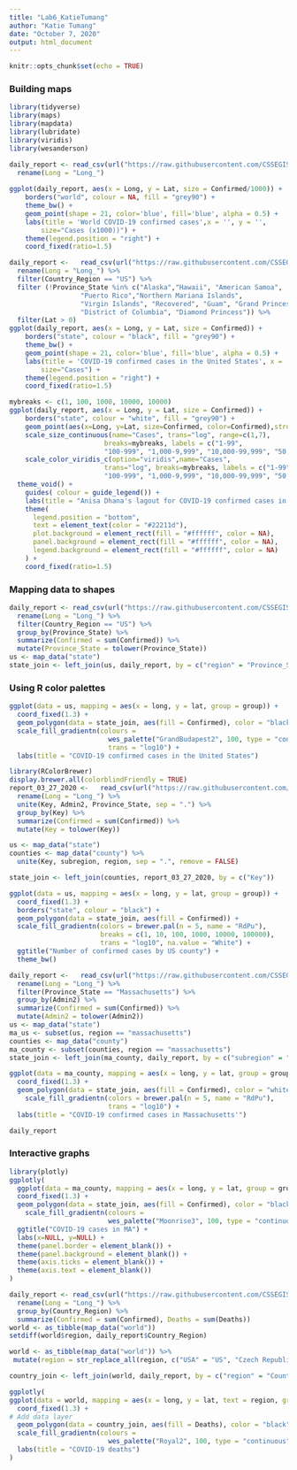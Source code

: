 ```yaml
---
title: "Lab6_KatieTumang"
author: "Katie Tumang"
date: "October 7, 2020"
output: html_document
---
```


```r
knitr::opts_chunk$set(echo = TRUE)
```

### Building maps

```r
library(tidyverse)
library(maps)
library(mapdata)
library(lubridate)
library(viridis)
library(wesanderson)
```

```r
daily_report <- read_csv(url("https://raw.githubusercontent.com/CSSEGISandData/COVID-19/master/csse_covid_19_data/csse_covid_19_daily_reports/04-02-2020.csv")) %>% 
  rename(Long = "Long_") 
    
ggplot(daily_report, aes(x = Long, y = Lat, size = Confirmed/1000)) +
    borders("world", colour = NA, fill = "grey90") +
    theme_bw() +
    geom_point(shape = 21, color='blue', fill='blue', alpha = 0.5) +
    labs(title = 'World COVID-19 confirmed cases',x = '', y = '',
        size="Cases (x1000))") +
    theme(legend.position = "right") +
    coord_fixed(ratio=1.5)
```

```r
daily_report <-   read_csv(url("https://raw.githubusercontent.com/CSSEGISandData/COVID-19/master/csse_covid_19_data/csse_covid_19_daily_reports/04-05-2020.csv")) %>% 
  rename(Long = "Long_") %>% 
  filter(Country_Region == "US") %>% 
  filter (!Province_State %in% c("Alaska","Hawaii", "American Samoa",
                  "Puerto Rico","Northern Mariana Islands", 
                  "Virgin Islands", "Recovered", "Guam", "Grand Princess",
                  "District of Columbia", "Diamond Princess")) %>% 
  filter(Lat > 0)
ggplot(daily_report, aes(x = Long, y = Lat, size = Confirmed)) +
    borders("state", colour = "black", fill = "grey90") +
    theme_bw() +
    geom_point(shape = 21, color='blue', fill='blue', alpha = 0.5) +
    labs(title = 'COVID-19 confirmed cases in the United States', x = '', y = '',
        size="Cases") +
    theme(legend.position = "right") +
    coord_fixed(ratio=1.5)
```

```r
mybreaks <- c(1, 100, 1000, 10000, 10000)
ggplot(daily_report, aes(x = Long, y = Lat, size = Confirmed)) +
    borders("state", colour = "white", fill = "grey90") +
    geom_point(aes(x=Long, y=Lat, size=Confirmed, color=Confirmed),stroke=F, alpha=0.7) +
    scale_size_continuous(name="Cases", trans="log", range=c(1,7), 
                        breaks=mybreaks, labels = c("1-99",
                        "100-999", "1,000-9,999", "10,000-99,999", "50,000+")) +
    scale_color_viridis_c(option="viridis",name="Cases",
                        trans="log", breaks=mybreaks, labels = c("1-99",
                        "100-999", "1,000-9,999", "10,000-99,999", "50,000+"))  +
  theme_void() + 
    guides( colour = guide_legend()) +
    labs(title = "Anisa Dhana's lagout for COVID-19 confirmed cases in the United States'") +
    theme(
      legend.position = "bottom",
      text = element_text(color = "#22211d"),
      plot.background = element_rect(fill = "#ffffff", color = NA), 
      panel.background = element_rect(fill = "#ffffff", color = NA), 
      legend.background = element_rect(fill = "#ffffff", color = NA)
    ) +
    coord_fixed(ratio=1.5)
```

### Mapping data to shapes

```r
daily_report <- read_csv(url("https://raw.githubusercontent.com/CSSEGISandData/COVID-19/master/csse_covid_19_data/csse_covid_19_daily_reports/04-02-2020.csv")) %>% 
  rename(Long = "Long_") %>% 
  filter(Country_Region == "US") %>% 
  group_by(Province_State) %>% 
  summarize(Confirmed = sum(Confirmed)) %>% 
  mutate(Province_State = tolower(Province_State))
us <- map_data("state")
state_join <- left_join(us, daily_report, by = c("region" = "Province_State"))
```

### Using R color palettes

```r
ggplot(data = us, mapping = aes(x = long, y = lat, group = group)) + 
  coord_fixed(1.3) + 
  geom_polygon(data = state_join, aes(fill = Confirmed), color = "black") +
  scale_fill_gradientn(colours = 
                         wes_palette("GrandBudapest2", 100, type = "continuous"),
                         trans = "log10") +
  labs(title = "COVID-19 confirmed cases in the United States")
```

```r
library(RColorBrewer)
display.brewer.all(colorblindFriendly = TRUE)
report_03_27_2020 <-   read_csv(url("https://raw.githubusercontent.com/CSSEGISandData/COVID-19/master/csse_covid_19_data/csse_covid_19_daily_reports/04-02-2020.csv")) %>% 
  rename(Long = "Long_") %>% 
  unite(Key, Admin2, Province_State, sep = ".") %>% 
  group_by(Key) %>% 
  summarize(Confirmed = sum(Confirmed)) %>% 
  mutate(Key = tolower(Key))
```

```r
us <- map_data("state")
counties <- map_data("county") %>% 
  unite(Key, subregion, region, sep = ".", remove = FALSE)
```

```r
state_join <- left_join(counties, report_03_27_2020, by = c("Key"))
```

```r
ggplot(data = us, mapping = aes(x = long, y = lat, group = group)) + 
  coord_fixed(1.3) + 
  borders("state", colour = "black") +
  geom_polygon(data = state_join, aes(fill = Confirmed)) +
  scale_fill_gradientn(colors = brewer.pal(n = 5, name = "RdPu"),
                       breaks = c(1, 10, 100, 1000, 10000, 100000),
                       trans = "log10", na.value = "White") +
  ggtitle("Number of confirmed cases by US county") +
  theme_bw() 
```

```r
daily_report <-   read_csv(url("https://raw.githubusercontent.com/CSSEGISandData/COVID-19/master/csse_covid_19_data/csse_covid_19_daily_reports/04-02-2020.csv")) %>% 
  rename(Long = "Long_") %>% 
  filter(Province_State == "Massachusetts") %>% 
  group_by(Admin2) %>% 
  summarize(Confirmed = sum(Confirmed)) %>% 
  mutate(Admin2 = tolower(Admin2))
us <- map_data("state")
ma_us <- subset(us, region == "massachusetts")
counties <- map_data("county")
ma_county <- subset(counties, region == "massachusetts")
state_join <- left_join(ma_county, daily_report, by = c("subregion" = "Admin2")) 
```

```r
ggplot(data = ma_county, mapping = aes(x = long, y = lat, group = group)) + 
  coord_fixed(1.3) + 
  geom_polygon(data = state_join, aes(fill = Confirmed), color = "white") +
    scale_fill_gradientn(colors = brewer.pal(n = 5, name = "RdPu"),
                         trans = "log10") +
  labs(title = "COVID-19 confirmed cases in Massachusetts'")
```

```r
daily_report
```

### Interactive graphs

```r
library(plotly)
ggplotly(
  ggplot(data = ma_county, mapping = aes(x = long, y = lat, group = group)) + 
  coord_fixed(1.3) + 
  geom_polygon(data = state_join, aes(fill = Confirmed), color = "black") +
    scale_fill_gradientn(colours = 
                         wes_palette("Moonrise3", 100, type = "continuous")) +
  ggtitle("COVID-19 cases in MA") +
  labs(x=NULL, y=NULL) +
  theme(panel.border = element_blank()) +
  theme(panel.background = element_blank()) +
  theme(axis.ticks = element_blank()) +
  theme(axis.text = element_blank())
)
```

```r
daily_report <- read_csv(url("https://raw.githubusercontent.com/CSSEGISandData/COVID-19/master/csse_covid_19_data/csse_covid_19_daily_reports/09-26-2020.csv")) %>% 
  rename(Long = "Long_") %>% 
  group_by(Country_Region) %>% 
  summarize(Confirmed = sum(Confirmed), Deaths = sum(Deaths))
world <- as_tibble(map_data("world"))
setdiff(world$region, daily_report$Country_Region) 
```

```r
world <- as_tibble(map_data("world")) %>% 
 mutate(region = str_replace_all(region, c("USA" = "US", "Czech Republic" = "Czechia",  "Ivory Coast" = "Cote d'Ivoire", "Democratic Republic of the Congo" = "Congo (Kinshasa)", "Republic of Congo" = "Congo (Brazzaville)")))
```

```r
country_join <- left_join(world, daily_report, by = c("region" = "Country_Region"))
```

```r
ggplotly(
ggplot(data = world, mapping = aes(x = long, y = lat, text = region, group = group)) + 
  coord_fixed(1.3) + 
# Add data layer
  geom_polygon(data = country_join, aes(fill = Deaths), color = "black") +
  scale_fill_gradientn(colours = 
                         wes_palette("Royal2", 100, type = "continuous")) +
  labs(title = "COVID-19 deaths")
)
```

